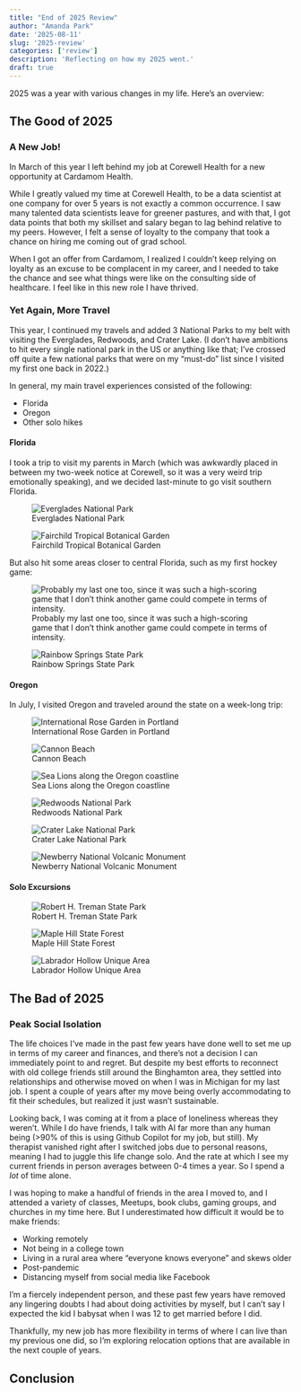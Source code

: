 ```yaml
---
title: "End of 2025 Review"
author: "Amanda Park"
date: '2025-08-11'
slug: '2025-review'
categories: ['review']
description: 'Reflecting on how my 2025 went.'
draft: true
---
```


2025 was a year with various changes in my life. Here's an overview:

## The Good of 2025

### A New Job!

In March of this year I left behind my job at Corewell Health for a new opportunity at Cardamom Health. 

While I greatly valued my time at Corewell Health, to be a data scientist at one company for over 5 years is not exactly a common occurrence. I saw many talented data scientists leave for greener pastures, and with that, I got data points that both my skillset and salary began to lag behind relative to my peers. However, I felt a sense of loyalty to the company that took a chance on hiring me coming out of grad school.

When I got an offer from Cardamom, I realized I couldn't keep relying on loyalty as an excuse to be complacent in my career, and I needed to take the chance and see what things were like on the consulting side of healthcare.
I feel like in this new role I have thrived.

### Yet Again, More Travel

This year, I continued my travels and added 3 National Parks to my belt with visiting the Everglades, Redwoods, and Crater Lake. (I don't have ambitions to hit every single national park in the US or anything like that; I've crossed off quite a few national parks that were on my "must-do" list since I visited my first one back in 2022.)

In general, my main travel experiences consisted of the following:

- Florida
- Oregon
- Other solo hikes

#### Florida

I took a trip to visit my parents in March (which was awkwardly placed in between my two-week notice at Corewell, so it was a very weird trip emotionally speaking), and we decided last-minute to go visit southern Florida.

![Everglades National Park](everglades.jpg)

![Fairchild Tropical Botanical Garden](botanical_garden.jpg)

But also hit some areas closer to central Florida, such as my first hockey game:

![Probably my last one too, since it was such a high-scoring game that I don't think another game could compete in terms of intensity.](hockey.jpg)

![Rainbow Springs State Park](rainbow_springs.jpg)

#### Oregon

In July, I visited Oregon and traveled around the state on a week-long trip:

![International Rose Garden in Portland](roses.jpg)

![Cannon Beach](cannon_beach.jpg)

![Sea Lions along the Oregon coastline](sea_lions.jpg)

![Redwoods National Park](redwoods.jpg)

![Crater Lake National Park](crater_lake.jpg)

![Newberry National Volcanic Monument](newberry.jpg)

#### Solo Excursions

![Robert H. Treman State Park](treman.jpg)

![Maple Hill State Forest](windows_xp.jpg)

![Labrador Hollow Unique Area](tinker.jpg)

## The Bad of 2025

### Peak Social Isolation

The life choices I've made in the past few years have done well to set me up in terms of my career and finances, and there's not a decision I can immediately point to and regret. But despite my best efforts to reconnect with old college friends still around the Binghamton area, they settled into relationships and otherwise moved on when I was in Michigan for my last job. I spent a couple of years after my move being overly accommodating to fit their schedules, but realized it just wasn't sustainable. 

Looking back, I was coming at it from a place of loneliness whereas they weren't.
While I do have friends, I talk with AI far more than any human being (>90% of this is using Github Copilot for my job, but still). My therapist vanished right after I switched jobs due to personal reasons, meaning I had to juggle this life change solo. And the rate at which I see my current friends in person averages between 0-4 times a year. So I spend a *lot* of time alone.

I was hoping to make a handful of friends in the area I moved to, and I attended a variety of classes, Meetups, book clubs, gaming groups, and churches in my time here. But I underestimated how difficult it would be to make friends:

* Working remotely
* Not being in a college town
* Living in a rural area where "everyone knows everyone" and skews older
* Post-pandemic
* Distancing myself from social media like Facebook 

I'm a fiercely independent person, and these past few years have removed any lingering doubts I had about doing activities by myself, but I can't say I expected the kid I babysat when I was 12 to get married before I did.

Thankfully, my new job has more flexibility in terms of where I can live than my previous one did, so I'm exploring relocation options that are available in the next couple of years.

## Conclusion
